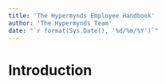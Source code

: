 ```yaml
---
title: 'The Hypermynds Employee Handbook'
author: 'The Hypermynds Team'
date: "`r format(Sys.Date(), '%d/%m/%Y')`"
---
```


# Introduction
